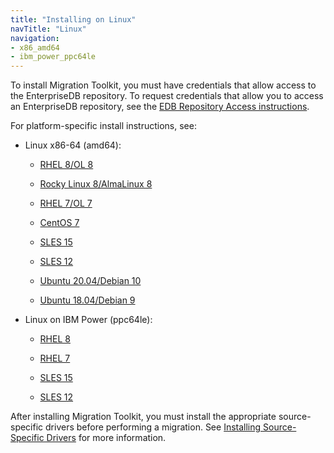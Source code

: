 ```yaml
---
title: "Installing on Linux"
navTitle: "Linux"
navigation:
- x86_amd64
- ibm_power_ppc64le
---
```



To install Migration Toolkit, you must have credentials that allow access to the EnterpriseDB repository. To request credentials that allow you to access an EnterpriseDB repository, see the [EDB Repository Access instructions](https://www.enterprisedb.com/repository-access-request).

For platform-specific install instructions, see:

- Linux x86-64 (amd64):
  - [RHEL 8/OL 8](01_mtk55_rhel8_x86)

  - [Rocky Linux 8/AlmaLinux 8](02_mtk55_other_linux8_x86)
  - [RHEL 7/OL 7](03_mtk55_rhel7_x86)
  - [CentOS 7](04_mtk55_centos7_x86)
  - [SLES 15](05_mtk55_sles15_x86)
  - [SLES 12](06_mtk55_sles12_x86)
  - [Ubuntu 20.04/Debian 10](07_mtk55_ubuntu20_deb10_x86)
  - [Ubuntu 18.04/Debian 9](08_mtk55_ubuntu18_deb9_x86)

- Linux on IBM Power (ppc64le):
  - [RHEL 8](09_mtk55_rhel8_ppcle)

  - [RHEL 7](10_mtk55_rhel7_ppcle)
  - [SLES 15](11_mtk55_sles15_ppcle)
  - [SLES 12](12_mtk55_sles12_ppcle)

After installing Migration Toolkit, you must install the appropriate source-specific drivers before performing a migration. See [Installing Source-Specific Drivers](../#installing_drivers) for more information.


